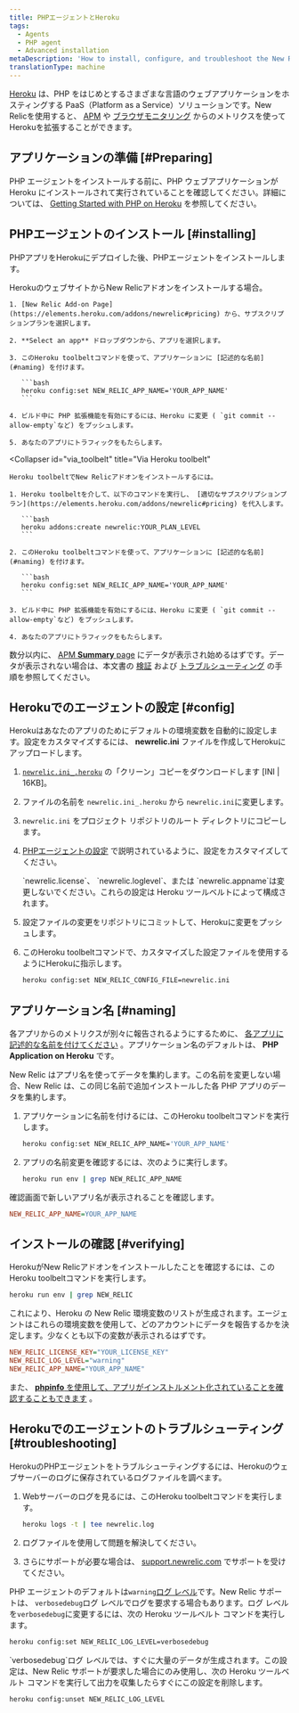 ```yaml
---
title: PHPエージェントとHeroku
tags:
  - Agents
  - PHP agent
  - Advanced installation
metaDescription: 'How to install, configure, and troubleshoot the New Relic PHP agent on Heroku.'
translationType: machine
---
```


[Heroku](//www.heroku.com/) は、PHP をはじめとするさまざまな言語のウェブアプリケーションをホスティングする PaaS（Platform as a Service）ソリューションです。New Relicを使用すると、 [APM](/docs/apm/new-relic-apm/getting-started/welcome-new-relic-apm) や [ブラウザモニタリング](/docs/browser/new-relic-browser/getting-started/new-relic-browser) からのメトリクスを使ってHerokuを拡張することができます。

## アプリケーションの準備 [#Preparing]

PHP エージェントをインストールする前に、PHP ウェブアプリケーションが Heroku にインストールされて実行されていることを確認してください。詳細については、 [Getting Started with PHP on Heroku](//devcenter.heroku.com/articles/getting-started-with-php) を参照してください。

## PHPエージェントのインストール [#installing]

PHPアプリをHerokuにデプロイした後、PHPエージェントをインストールします。

<CollapserGroup>
  <Collapser
    id="via_heroku"
    title="Heroku社のウェブサイトより"
  >
    HerokuのウェブサイトからNew Relicアドオンをインストールする場合。

    1. [New Relic Add-on Page](https://elements.heroku.com/addons/newrelic#pricing) から、サブスクリプションプランを選択します。

    2. **Select an app** ドロップダウンから、アプリを選択します。

    3. このHeroku toolbeltコマンドを使って、アプリケーションに [記述的な名前](#naming) を付けます。

       ```bash
       heroku config:set NEW_RELIC_APP_NAME='YOUR_APP_NAME'
       ```

    4. ビルド中に PHP 拡張機能を有効にするには、Heroku に変更 ( `git commit --allow-empty`など) をプッシュします。

    5. あなたのアプリにトラフィックをもたらします。
  </Collapser>

  <Collapser
    id="via_toolbelt"
    title="Via Heroku toolbelt"
  >
    Heroku toolbeltでNew Relicアドオンをインストールするには。

    1. Heroku toolbeltを介して、以下のコマンドを実行し、 [適切なサブスクリプションプラン](https://elements.heroku.com/addons/newrelic#pricing) を代入します。

       ```bash
       heroku addons:create newrelic:YOUR_PLAN_LEVEL
       ```

    2. このHeroku toolbeltコマンドを使って、アプリケーションに [記述的な名前](#naming) を付けます。

       ```bash
       heroku config:set NEW_RELIC_APP_NAME='YOUR_APP_NAME'
       ```

    3. ビルド中に PHP 拡張機能を有効にするには、Heroku に変更 ( `git commit --allow-empty`など) をプッシュします。

    4. あなたのアプリにトラフィックをもたらします。
  </Collapser>
</CollapserGroup>

数分以内に、 [APM **Summary** page](/docs/apm/applications-menu/monitoring/apm-overview-page) にデータが表示され始めるはずです。データが表示されない場合は、本文書の [検証](#verifying) および [トラブルシューティング](#troubleshooting) の手順を参照してください。

## Herokuでのエージェントの設定 [#config]

Herokuはあなたのアプリのためにデフォルトの環境変数を自動的に設定します。設定をカスタマイズするには、 **newrelic.ini** ファイルを作成してHerokuにアップロードします。

1. [`newrelic.ini_.heroku`](./files/newrelic.ini_.heroku) の「クリーン」コピーをダウンロードします \[INI | 16KB]。

2. ファイルの名前を `newrelic.ini_.heroku` から `newrelic.ini`に変更します。

3. `newrelic.ini` をプロジェクト リポジトリのルート ディレクトリにコピーします。

4. [PHPエージェントの設定](/docs/agents/php-agent/configuration/php-agent-configuration) で説明されているように、設定をカスタマイズしてください。

   <Callout variant="caution">
     `newrelic.license`、 `newrelic.loglevel`、または `newrelic.appname`は変更しないでください。これらの設定は Heroku ツールベルトによって構成されます。
   </Callout>

5. 設定ファイルの変更をリポジトリにコミットして、Herokuに変更をプッシュします。

6. このHeroku toolbeltコマンドで、カスタマイズした設定ファイルを使用するようにHerokuに指示します。

   ```bash
   heroku config:set NEW_RELIC_CONFIG_FILE=newrelic.ini
   ```

## アプリケーション名 [#naming]

各アプリからのメトリクスが別々に報告されるようにするために、 [各アプリに記述的な名前を付けてください](/docs/apm/new-relic-apm/installation-configuration/naming-your-application#app-name) 。アプリケーション名のデフォルトは、 **PHP Application on Heroku** です。

New Relic はアプリ名を使ってデータを集約します。この名前を変更しない場合、New Relic は、この同じ名前で追加インストールした各 PHP アプリのデータを集約します。

1. アプリケーションに名前を付けるには、このHeroku toolbeltコマンドを実行します。

   ```bash
   heroku config:set NEW_RELIC_APP_NAME='YOUR_APP_NAME'
   ```

2. アプリの名前変更を確認するには、次のように実行します。

   ```bash
   heroku run env | grep NEW_RELIC_APP_NAME
   ```

確認画面で新しいアプリ名が表示されることを確認します。

```ini
NEW_RELIC_APP_NAME=YOUR_APP_NAME
```

## インストールの確認 [#verifying]

HerokuがNew Relicアドオンをインストールしたことを確認するには、このHeroku toolbeltコマンドを実行します。

```bash
heroku run env | grep NEW_RELIC
```

これにより、Heroku の New Relic 環境変数のリストが生成されます。エージェントはこれらの環境変数を使用して、どのアカウントにデータを報告するかを決定します。少なくとも以下の変数が表示されるはずです。

```ini
NEW_RELIC_LICENSE_KEY="YOUR_LICENSE_KEY"
NEW_RELIC_LOG_LEVEL="warning"
NEW_RELIC_APP_NAME="YOUR_APP_NAME"
```

また、 [**phpinfo** を使用して、アプリがインストルメント化されていることを確認することもできます](/docs/agents/php-agent/troubleshooting/using-phpinfo-verify-php) 。

## Herokuでのエージェントのトラブルシューティング [#troubleshooting]

HerokuのPHPエージェントをトラブルシューティングするには、Herokuのウェブサーバーのログに保存されているログファイルを調べます。

1. Webサーバーのログを見るには、このHeroku toolbeltコマンドを実行します。

   ```bash
   heroku logs -t | tee newrelic.log
   ```

2. ログファイルを使用して問題を解決してください。

3. さらにサポートが必要な場合は、 [support.newrelic.com](https://support.newrelic.com) でサポートを受けてください。

PHP エージェントのデフォルトは`warning`[ログ レベル](/docs/agents/php-agent/configuration/php-agent-configuration#inivar-loglevel)です。New Relic サポートは、 `verbosedebug`ログ レベルでログを要求する場合もあります。ログ レベルを`verbosedebug`に変更するには、次の Heroku ツールベルト コマンドを実行します。

```bash
heroku config:set NEW_RELIC_LOG_LEVEL=verbosedebug
```

<Callout variant="caution">
  `verbosedebug`ログ レベルでは、すぐに大量のデータが生成されます。この設定は、New Relic サポートが要求した場合にのみ使用し、次の Heroku ツールベルト コマンドを実行して出力を収集したらすぐにこの設定を削除します。

  ```bash
  heroku config:unset NEW_RELIC_LOG_LEVEL
  ```
</Callout>

<InstallFeedback/>